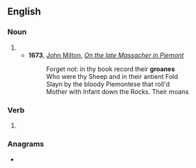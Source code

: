 ==English==

===Noun===
{{en-noun}}

# {{obsolete spelling of|groan|lang=en}}
#* '''1673''', [[w:John Milton|John Milton]], ''[[s:On the late Massacher in Piemont|On the late Massacher in Piemont]]''
#*: Forget not: in thy book record their '''groanes'''
#*: Who were thy Sheep and in their antient Fold
#*: Slayn by the bloody Piemontese that roll'd
#*: Mother with Infant down the Rocks. Their moans

===Verb===
{{head|en|verb}}

# {{obsolete spelling of|groan|lang=en}}

===Anagrams===
* {{anagrams|en|a=aegnor|Gorean|Orange|Ragone|onager|orange}}